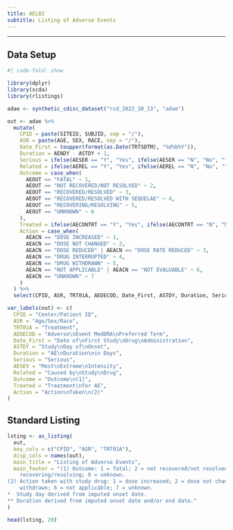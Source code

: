 ```yaml
---
title: AEL02
subtitle: Listing of Adverse Events
---
```


------------------------------------------------------------------------

::: panel-tabset
## Data Setup

```r
#| code-fold: show

library(dplyr)
library(scda)
library(rlistings)

adae <- synthetic_cdisc_dataset("rcd_2022_10_13", "adae")

out <- adae %>%
  mutate(
    CPID = paste(SITEID, SUBJID, sep = "/"),
    ASR = paste(AGE, SEX, RACE, sep = "/"),
    Date_First = toupper(format(as.Date(TRTSDTM), "%d%b%Y")),
    Duration = AENDY - ASTDY + 1,
    Serious = ifelse(AESER == "Y", "Yes", ifelse(AESER == "N", "No", "")),
    Related = ifelse(AEREL == "Y", "Yes", ifelse(AEREL == "N", "No", "")),
    Outcome = case_when(
      AEOUT == "FATAL" ~ 1,
      AEOUT == "NOT RECOVERED/NOT RESOLVED" ~ 2,
      AEOUT == "RECOVERED/RESOLVED" ~ 3,
      AEOUT == "RECOVERED/RESOLVED WITH SEQUELAE" ~ 4,
      AEOUT == "RECOVERING/RESOLVING" ~ 5,
      AEOUT == "UNKNOWN" ~ 6
    ),
    Treated = ifelse(AECONTRT == "Y", "Yes", ifelse(AECONTRT == "N", "No", "")),
    Action = case_when(
      AEACN == "DOSE INCREASED" ~ 1,
      AEACN == "DOSE NOT CHANGED" ~ 2,
      AEACN == "DOSE REDUCED" | AEACN == "DOSE RATE REDUCED" ~ 3,
      AEACN == "DRUG INTERRUPTED" ~ 4,
      AEACN == "DRUG WITHDRAWN" ~ 5,
      AEACN == "NOT APPLICABLE" | AEACN == "NOT EVALUABLE" ~ 6,
      AEACN == "UNKNOWN" ~ 7
    )
  ) %>%
  select(CPID, ASR, TRT01A, AEDECOD, Date_First, ASTDY, Duration, Serious, AESEV, Related, Outcome, Treated, Action)

var_labels(out) <- c(
  CPID = "Center/Patient ID",
  ASR = "Age/Sex/Race",
  TRT01A = "Treatment",
  AEDECOD = "Adverse\nEvent MedDRA\nPreferred Term",
  Date_First = "Date of\nFirst Study\nDrug\nAdministration",
  ASTDY = "Study\nDay of\nOnset",
  Duration = "AE\nDuration\nin Days",
  Serious = "Serious",
  AESEV = "Most\nExtreme\nIntensity",
  Related = "Caused by\nStudy\nDrug",
  Outcome = "Outcome\n(1)",
  Treated = "Treatment\nfor AE",
  Action = "Action\nTaken\n(2)"
)
```

## Standard Listing

```r
lsting <- as_listing(
  out,
  key_cols = c("CPID", "ASR", "TRT01A"),
  disp_cols = names(out),
  main_title = "Listing of Adverse Events",
  main_footer = "(1) Outcome: 1 = fatal; 2 = not recovered/not resolved; 3 = recovered/resolved; 4 = recovered/resolved with sequelae; 5 =
    recovering/resolving; 6 = unknown.
(2) Action taken with study drug: 1 = dose increased; 2 = dose not changed; 3 = dose reduced; 4 = drug interrupted; 5 = drug
    withdrawn; 6 = not applicable; 7 = unknown.
*  Study day derived from imputed onset date.
** Duration derived from imputed onset date and/or end date."
)

head(lsting, 20)
```
:::
